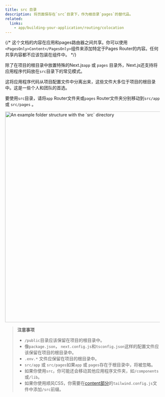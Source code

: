 ```yaml
---
title: src 目录
description: 将页面保存在`src`目录下，作为根目录`pages`的替代品。
related:
  links:
    - app/building-your-application/routing/colocation
---
```


{/* 这个文档的内容在应用和pages路由器之间共享。你可以使用`<PagesOnly>Content</PagesOnly>`组件来添加特定于Pages Router的内容。任何共享内容都不应该包装在组件中。 */}

除了在项目的根目录中放置特殊的Next.js`app` 或 `pages` 目录外，Next.js还支持将应用程序代码放在`src`目录下的常见模式。

这将应用程序代码从项目配置文件中分离出来，这些文件大多位于项目的根目录中。这是一些个人和团队的首选。

要使用`src`目录，请将`app` Router文件夹或`pages` Router文件夹分别移动到`src/app` 或 `src/pages` 。

<Image
  alt="An example folder structure with the `src` directory"
  srcLight="/docs/light/project-organization-src-directory.png"
  srcDark="/docs/dark/project-organization-src-directory.png"
  width="1600"
  height="687"
/>

> **注意事项**
>
> - `/public`目录应该保留在项目的根目录中。
> - 像`package.json`， `next.config.js`和`tsconfig.json`这样的配置文件应该保留在项目的根目录中。
> - `.env.*` 文件应保留在项目的根目录中。
> - `src/app` 或 `src/pages`如果`app` 或 `pages`存在于根目录中，将被忽略。
> - 如果你使用`src`，你可能还会移动其他应用程序文件夹，如`/components`或`/lib`。
> - 如果你使用顺风CSS，你需要在[content部分](https://tailwindcss.com/docs/content-configuration)的`tailwind.config.js`文件中添加`/src`前缀。

